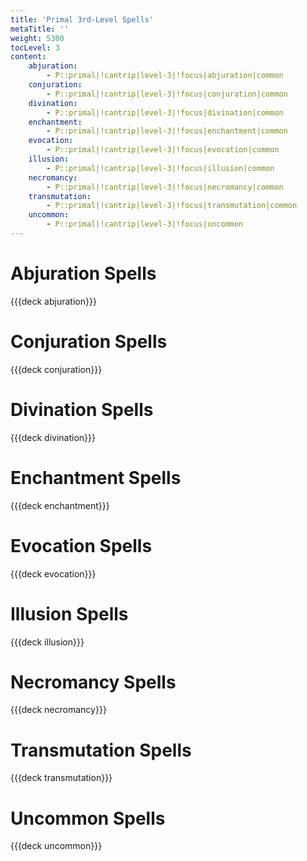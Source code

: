 ```yaml
---
title: 'Primal 3rd-Level Spells'
metaTitle: ''
weight: 5300
tocLevel: 3
content:
    abjuration:
        - P::primal|!cantrip|level-3|!focus|abjuration|common
    conjuration:
        - P::primal|!cantrip|level-3|!focus|conjuration|common
    divination:
        - P::primal|!cantrip|level-3|!focus|divination|common
    enchantment:
        - P::primal|!cantrip|level-3|!focus|enchantment|common
    evocation:
        - P::primal|!cantrip|level-3|!focus|evocation|common
    illusion:
        - P::primal|!cantrip|level-3|!focus|illusion|common
    necromancy:
        - P::primal|!cantrip|level-3|!focus|necromancy|common
    transmutation:
        - P::primal|!cantrip|level-3|!focus|transmutation|common
    uncommon:
        - P::primal|!cantrip|level-3|!focus|uncommon
---
```


# Abjuration Spells

{{{deck abjuration}}}

# Conjuration Spells

{{{deck conjuration}}}

# Divination Spells

{{{deck divination}}}

# Enchantment Spells

{{{deck enchantment}}}

# Evocation Spells

{{{deck evocation}}}

# Illusion Spells

{{{deck illusion}}}

# Necromancy Spells

{{{deck necromancy}}}

# Transmutation Spells

{{{deck transmutation}}}

# Uncommon Spells

{{{deck uncommon}}}
